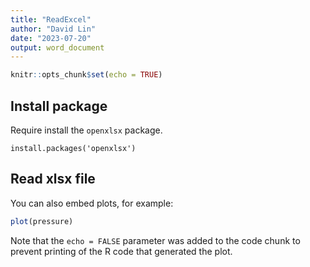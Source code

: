 ```yaml
---
title: "ReadExcel"
author: "David Lin"
date: "2023-07-20"
output: word_document
---
```


```r
knitr::opts_chunk$set(echo = TRUE)
```

## Install package

Require install the `openxlsx` package.

```{}
install.packages('openxlsx')
```

## Read xlsx file

You can also embed plots, for example:

```r
plot(pressure)
```

Note that the `echo = FALSE` parameter was added to the code chunk to prevent printing of the R code that generated the plot.
